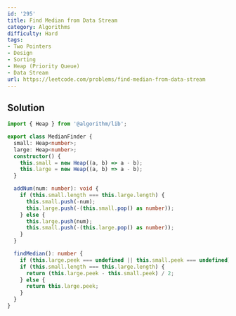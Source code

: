```yaml
---
id: '295'
title: Find Median from Data Stream
category: Algorithms
difficulty: Hard
tags:
- Two Pointers
- Design
- Sorting
- Heap (Priority Queue)
- Data Stream
url: https://leetcode.com/problems/find-median-from-data-stream
---
```


## Solution

```typescript filename="solution.ts" copy
import { Heap } from '@algorithm/lib';

export class MedianFinder {
  small: Heap<number>;
  large: Heap<number>;
  constructor() {
    this.small = new Heap((a, b) => a - b);
    this.large = new Heap((a, b) => a - b);
  }

  addNum(num: number): void {
    if (this.small.length === this.large.length) {
      this.small.push(-num);
      this.large.push(-(this.small.pop() as number));
    } else {
      this.large.push(num);
      this.small.push(-(this.large.pop() as number));
    }
  }

  findMedian(): number {
    if (this.large.peek === undefined || this.small.peek === undefined) return 0;
    if (this.small.length === this.large.length) {
      return (this.large.peek - this.small.peek) / 2;
    } else {
      return this.large.peek;
    }
  }
}
```

